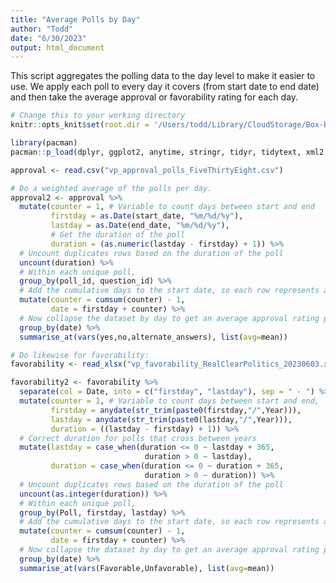 ```yaml
---
title: "Average Polls by Day"
author: "Todd"
date: "6/30/2023"
output: html_document
---
```

This script aggregates the polling data to the day level to make it easier to use. 
We apply each poll to every day it covers (from start date to end date) 
and then take the average approval or favorability rating for each day. 

```r
# Change this to your working directory
knitr::opts_knit$set(root.dir = '/Users/todd/Library/CloudStorage/Box-Box/Research & PhD Documentation/SICSS/2023/data/')
```

```r
library(pacman) 
pacman::p_load(dplyr, ggplot2, anytime, stringr, tidyr, tidytext, xml2, readxl, stringr)
```

```r
approval <- read.csv("vp_approval_polls_FiveThirtyEight.csv")

# Do a weighted average of the polls per day. 
approval2 <- approval %>%
  mutate(counter = 1, # Variable to count days between start and end
         firstday = as.Date(start_date, "%m/%d/%y"), 
         lastday = as.Date(end_date, "%m/%d/%y"),
         # Get the duration of the poll
         duration = (as.numeric(lastday - firstday) + 1)) %>%
  # Uncount duplicates rows based on the duration of the poll
  uncount(duration) %>%
  # Within each unique poll,
  group_by(poll_id, question_id) %>%
  # Add the cumulative days to the start date, so each row represents a poll day
  mutate(counter = cumsum(counter) - 1, 
         date = firstday + counter) %>%
  # Now collapse the dataset by day to get an average approval rating per day
  group_by(date) %>%
  summarise_at(vars(yes,no,alternate_answers), list(avg=mean))

# Do likewise for favorability:
favorability <- read_xlsx("vp_favorability_RealClearPolitics_20230603.xlsx") 

favorability2 <- favorability %>%
  separate(col = Date, into = c("firstday", "lastday"), sep = " - ") %>%
  mutate(counter = 1, # Variable to count days between start and end, 
         firstday = anydate(str_trim(paste0(firstday,"/",Year))),
         lastday = anydate(str_trim(paste0(lastday,"/",Year))),
         duration = ((lastday - firstday) + 1)) %>%
  # Correct duration for polls that cross between years
  mutate(lastday = case_when(duration <= 0 ~ lastday + 365,
                              duration > 0 ~ lastday),
         duration = case_when(duration <= 0 ~ duration + 365,
                              duration > 0 ~ duration)) %>%
  # Uncount duplicates rows based on the duration of the poll
  uncount(as.integer(duration)) %>%
  # Within each unique poll,
  group_by(Poll, firstday, lastday) %>%
  # Add the cumulative days to the start date, so each row represents a poll day
  mutate(counter = cumsum(counter) - 1, 
         date = firstday + counter) %>%
  # Now collapse the dataset by day to get an average approval rating per day
  group_by(date) %>%
  summarise_at(vars(Favorable,Unfavorable), list(avg=mean))

```
